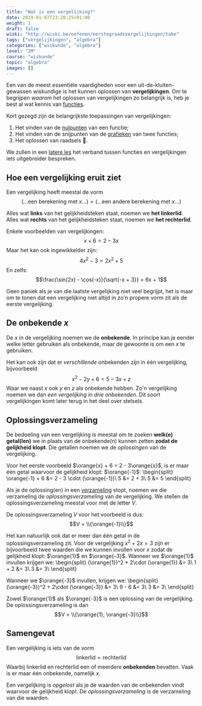 ```yaml
---
title: "Wat is een vergelijking?"
date: 2019-01-07T23:20:25+01:00
weight: 1
draft: false
wiski: "http://wiski.be/oefenen/eerstegraadsvergelijkingen/take"
tags: ["vergelijkingen", "algebra"]
categories: ["wiskunde", "algebra"]
level: "2M"
course: "wiskunde"
topic: "algebra"
images: []
---
```


Een van de meest essentiële vaardigheden voor een uit-de-kluiten-gewassen wiskundige is het kunnen oplossen van **vergelijkingen**. Om te begrijpen _waarom_ het oplossen van vergelijkingen zo belangrijk is, heb je best al wat kennis van [functies](../functies/).

Kort gezegd zijn de belangrijkste toepassingen van vergelijkingen:

1. Het vinden van de [nulpunten](../functies/nulpunten) van een functie;
2. Het vinden van de snijpunten van de [grafieken](../functies/grafiek) van twee functies;
3. Het oplossen van raadsels 🧐.

We zullen in een [latere les](functies) het verband tussen functies en vergelijkingen iets uitgebreider bespreken.

## Hoe een vergelijking eruit ziet

Een vergelijking heeft meestal de vorm
$$(\ldots \text{een berekening met }x \ldots) = (\ldots \text{een andere berekening met }x \ldots)$$

Alles wat **links** van het gelijkheidsteken staat, noemen we **het linkerlid**. Alles wat **rechts** van het gelijkheidsteken staat, noemen we **het rechterlid**.

Enkele voorbeelden van vergelijkingen:
$$x + 6 = 2 - 3x$$
Maar het kan ook ingewikkelder zijn:
$$4x^2 - 3 = 2x^2 + 5$$
En zelfs:
$$\frac{\sin(2x) - \cos(-x)}{\sqrt{-x + 3}} = 6x + 1$$

Geen paniek als je van die laatste vergelijking niet veel begrijpt, het is maar om te tonen dat een vergelijking niet altijd in zo'n propere vorm zit als de eerste vergelijking.

## De onbekende $x$

De $x$ in de vergelijking noemen we de **onbekende**. In principe kan je eender welke letter gebruiken als onbekende, maar de gewoonte is om een $x$ te gebruiken.

Het kan ook zijn dat er _verschillende_ onbekenden zijn in één vergelijking, bijvoorbeeld
$$x^2 - 2y + 6 = 5 - 3x + z$$
Waar we naast $x$ ook $y$ en $z$ als onbekende hebben. Zo'n vergelijking noemen we dan _een vergelijking in drie onbekenden_. Dit soort vergelijkingen komt later terug in het deel over stelsels.

## Oplossingsverzameling

De bedoeling van een vergelijking is meestal om te zoeken **welk(e) getal(len)** we in plaats van de onbekende(n) <Mute text="(meestal gewoon $x$)" /> kunnen zetten **zodat de gelijkheid klopt**. Die getallen noemen we de _oplossingen_ van de vergelijking.

Voor het eerste voorbeeld $\orange{x} + 6 = 2 - 3\orange{x}$, is er maar één getal waarvoor de
gelijkheid klopt: $\orange{-1}$:
\begin{split}
\orange{-1} + 6 &= 2 - 3 \cdot (\orange{-1})\\
5 &= 2 + 3\\
5 &= 5
\end{split}

Als je de oplossing(en) in een [verzameling](../verzamelingen) stopt, noemen we die verzameling de _oplossingsverzameling_ van de vergelijking. We stellen de oplossingsverzameling meestal voor met de letter $V$.

De oplossingsverzameling $V$ voor het voorbeeld is dus:
$$V = \\{\orange{-1}\\}$$

<Expand title="Uitbreiding: Meerdere oplossingen">

Het kan natuurlijk ook dat er meer dan één getal in de oplossingsverzameling
zit. Voor de vergelijking $x^2 + 2x = 3$ zijn er bijvoorbeeld twee waarden
die we kunnen invullen voor $x$ zodat de gelijkheid klopt: $\orange{1}$ en
$\orange{-3}$. Wanneer we $\orange{1}$ invullen krijgen we:
\begin{split}
(\orange{1})^2 + 2\cdot (\orange{1}) &= 3\\
 1 + 2 &= 3\\
 3 &= 3\\
\end{split}

Wanneer we $\orange{-3}$ invullen, krijgen we:
\begin{split}
(\orange{-3})^2 + 2\cdot (\orange{-3}) &= 3\\
 9 - 6 &= 3\\
 3 &= 3\\
\end{split}

Zowel $\orange{1}$ als $\orange{-3}$ is een oplossing van de vergelijking. De
oplossingsverzameling is dan
$$V = \\{\orange{1}, \orange{-3}\\}$$

</Expand>

## Samengevat

<Attention title="Vergelijking">

Een vergelijking is iets van de vorm
$$\text{linkerlid} = \text{rechterlid}$$
Waarbij $\text{linkerlid}$ en $\text{rechterlid}$ een of meerdere **onbekenden** bevatten. Vaak is er maar één onbekende, namelijk $x$.
</Attention>

<Attention title="Oplossingsverzameling">

Een vergelijking is _opgelost_ als je de waarden van de onbekenden vindt waarvoor de gelijkheid klopt. De _oplossingsverzameling_ is de verzameling van die waarden.
</Attention>
